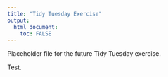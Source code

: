 ```yaml
---
title: "Tidy Tuesday Exercise"
output: 
  html_document:
    toc: FALSE
---
```


Placeholder file for the future Tidy Tuesday exercise.

Test.
